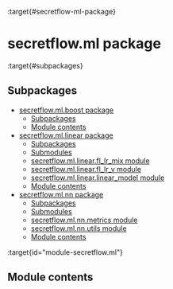 :target{#secretflow-ml-package}

# secretflow\.ml package

:target{#subpackages}

## Subpackages

<TableOfContents>


  - [secretflow.ml.boost package](secretflow.ml.ml.boost.mdx)
    - [Subpackages](secretflow.ml.ml.boost.mdx#subpackages)
    - [Module contents](secretflow.ml.ml.boost.mdx#module-secretflow.ml.boost)
  - [secretflow.ml.linear package](secretflow.ml.ml.linear.mdx)
    - [Subpackages](secretflow.ml.ml.linear.mdx#subpackages)
    - [Submodules](secretflow.ml.ml.linear.mdx#submodules)
    - [secretflow.ml.linear.fl\_lr\_mix module](secretflow.ml.ml.linear.mdx#module-secretflow.ml.linear.fl_lr_mix)
    - [secretflow.ml.linear.fl\_lr\_v module](secretflow.ml.ml.linear.mdx#module-secretflow.ml.linear.fl_lr_v)
    - [secretflow.ml.linear.linear\_model module](secretflow.ml.ml.linear.mdx#module-secretflow.ml.linear.linear_model)
    - [Module contents](secretflow.ml.ml.linear.mdx#module-secretflow.ml.linear)
  - [secretflow.ml.nn package](secretflow.ml.ml.nn.mdx)
    - [Subpackages](secretflow.ml.ml.nn.mdx#subpackages)
    - [Submodules](secretflow.ml.ml.nn.mdx#submodules)
    - [secretflow.ml.nn.metrics module](secretflow.ml.ml.nn.mdx#module-secretflow.ml.nn.metrics)
    - [secretflow.ml.nn.utils module](secretflow.ml.ml.nn.mdx#module-secretflow.ml.nn.utils)
    - [Module contents](secretflow.ml.ml.nn.mdx#module-secretflow.ml.nn)
</TableOfContents>

:target{id="module-secretflow.ml"}

## <Target id="module-contents" />Module contents
